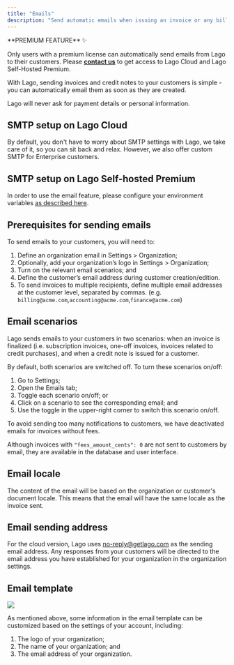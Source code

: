 ```yaml
---
title: "Emails"
description: "Send automatic emails when issuing an invoice or any billing documents."
---
```


<Info>
**PREMIUM FEATURE** ✨

Only users with a premium license can automatically send emails from Lago to their customers. Please **[contact us](mailto:hello@getlago.com)** to get access to Lago Cloud and Lago Self-Hosted Premium.
</Info>

With Lago, sending invoices and credit notes to your customers is simple - you can automatically email them as soon as they are created.

<Warning>
Lago will never ask for payment details or personal information.
</Warning>

## SMTP setup on Lago Cloud
By default, you don't have to worry about SMTP settings with Lago, we take care of it, so you can sit back and relax. However, we also offer custom SMTP for Enterprise customers.

## SMTP setup on Lago Self-hosted Premium
In order to use the email feature, please configure your environment variables [as described here](/guide/self-hosted/docker#smtp-configuration).

## Prerequisites for sending emails
To send emails to your customers, you will need to:

1. Define an organization email in Settings > Organization;
2. Optionally, add your organization’s logo in Settings > Organization;
3. Turn on the relevant email scenarios; and
4. Define the customer’s email address during customer creation/edition.
5. To send invoices to multiple recipients, define multiple email addresses at the customer level, separated by commas.
   (e.g. `billing@acme.com`,`accounting@acme.com`,`finance@acme.com`)

## Email scenarios
Lago sends emails to your customers in two scenarios: when an invoice is finalized (i.e. subscription invoices, one-off invoices, invoices related to credit purchases), and when a credit note is issued for a customer.

By default, both scenarios are switched off. To turn these scenarios on/off:

1. Go to Settings;
2. Open the Emails tab;
3. Toggle each scenario on/off; or
4. Click on a scenario to see the corresponding email; and
5. Use the toggle in the upper-right corner to switch this scenario on/off.

<Info>
To avoid sending too many notifications to customers, we have deactivated emails for invoices without fees.

Although invoices with `"fees_amount_cents": 0` are not sent to customers by email, they are available in the database and user interface.
</Info>

## Email locale
The content of the email will be based on the organization or customer's document locale. This means that the email will have the same locale as the invoice sent.

## Email sending address
For the cloud version, Lago uses [no-reply@getlago.com](mailto:no-reply@getlago.com) as the sending email address. Any responses from your customers will be directed to the email address you have established for your organization in the organization settings.

## Email template

<Frame caption="Email template">
  <img src="/guide/images/email-template.png" />
</Frame>


As mentioned above, some information in the email template can be customized based on the settings of your account, including:

1. The logo of your organization;
2. The name of your organization; and
3. The email address of your organization.
